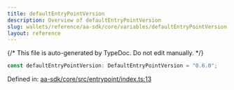 ```yaml
---
title: defaultEntryPointVersion
description: Overview of defaultEntryPointVersion
slug: wallets/reference/aa-sdk/core/variables/defaultEntryPointVersion
layout: reference
---
```


{/* This file is auto-generated by TypeDoc. Do not edit manually. */}

```ts
const defaultEntryPointVersion: DefaultEntryPointVersion = "0.6.0";
```

Defined in: [aa-sdk/core/src/entrypoint/index.ts:13](https://github.com/alchemyplatform/aa-sdk/blob/dc58c113ff1eeb06d4b3f76c505cbbaad47db8fc/aa-sdk/core/src/entrypoint/index.ts#L13)
